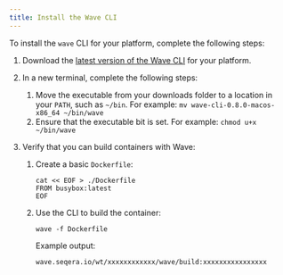 ```yaml
---
title: Install the Wave CLI
---
```


To install the `wave` CLI for your platform, complete the following steps:

1.  Download the [latest version of the Wave CLI][download] for your platform.
1.  In a new terminal, complete the following steps:

    1. Move the executable from your downloads folder to a location in your `PATH`, such as `~/bin`. For example: `mv wave-cli-0.8.0-macos-x86_64 ~/bin/wave`
    2. Ensure that the executable bit is set. For example: `chmod u+x ~/bin/wave`

1.  Verify that you can build containers with Wave:

    1.  Create a basic `Dockerfile`:

        ```
        cat << EOF > ./Dockerfile
        FROM busybox:latest
        EOF
        ```

    2.  Use the CLI to build the container:

        ```
        wave -f Dockerfile
        ```

        Example output:

        ```
        wave.seqera.io/wt/xxxxxxxxxxxx/wave/build:xxxxxxxxxxxxxxxx
        ```

[download]: https://github.com/seqeralabs/wave-cli/releases
